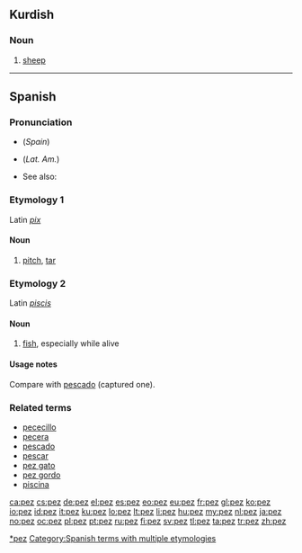 {{also|Pez}}
==Kurdish==

===Noun===
{{ku-noun}}

# [[sheep]]

----

==Spanish==

===Pronunciation===
* {{IPA|/peθ/|lang=es}} (''Spain'')
* {{IPA|/pes/|lang=es}} (''Lat. Am.'')
* See also: {{l|es|paz}}

===Etymology 1===
Latin ''[[pix#Latin|pix]]''

====Noun====
{{es-noun|f|pl=peces}}

# [[pitch]], [[tar]]

===Etymology 2===
Latin ''[[piscis]]''

====Noun====
{{es-noun|m|pl=peces}}

# [[fish]], especially while alive

====Usage notes====
Compare with [[pescado]] (captured one).

===Related terms===
* [[pececillo]]
* [[pecera]]
* [[pescado]]
* [[pescar]]
* [[pez gato]]
* [[pez gordo]]
* [[piscina]]

[[Category:es:Fish|*pez]]
[[Category:Spanish terms with multiple etymologies]]

[[ca:pez]]
[[cs:pez]]
[[de:pez]]
[[el:pez]]
[[es:pez]]
[[eo:pez]]
[[eu:pez]]
[[fr:pez]]
[[gl:pez]]
[[ko:pez]]
[[io:pez]]
[[id:pez]]
[[it:pez]]
[[ku:pez]]
[[lo:pez]]
[[lt:pez]]
[[li:pez]]
[[hu:pez]]
[[my:pez]]
[[nl:pez]]
[[ja:pez]]
[[no:pez]]
[[oc:pez]]
[[pl:pez]]
[[pt:pez]]
[[ru:pez]]
[[fi:pez]]
[[sv:pez]]
[[tl:pez]]
[[ta:pez]]
[[tr:pez]]
[[zh:pez]]